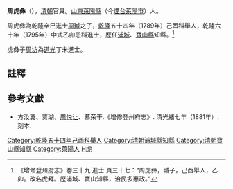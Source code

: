 '''周虎彝'''（{{bd|?||?|}}），[[清朝|清朝]]官員。[[山東|山東]][[萊陽縣|萊陽縣]]（今[[煙台|煙台]][[萊陽市|萊陽市]]）人。

周虎彝為乾隆辛巳進士[[周瑊|周瑊]]之子，[[乾隆|乾隆]]五十四年（1789年）己酉科舉人，乾隆六十年（1795年）中式乙卯恩科進士，歷任[[浦城|浦城]]、[[寶山區_(上海市)|寶山縣]]知縣。<ref>《增修登州府志》卷三十九 進士 頁三十七：“周虎彝，瑊子，己酉舉人，乙卯。改名虎拜。歷浦城、寶山知縣，治民多惠政。”</ref>

虎彝子[[周坊|周坊]]為[[道光|道光]]丁未進士。

==註釋==
{{reflist}}

==參考文獻==
*方汝翼、贾瑚、[[周悦让|周悦让]]、慕荣干.《增修登州府志》. 清光緒七年（1881年）. 刻本.

{{清朝人物小作品}}
{{乾隆六十年乙卯恩科殿試金榜}}
{{DEFAULTSORT:Zhou周}}
[[Category:乾隆五十四年己酉科舉人|Category:乾隆五十四年己酉科舉人]]
[[Category:清朝浦城縣知縣|Category:清朝浦城縣知縣]]
[[Category:清朝寶山縣知縣|Category:清朝寶山縣知縣]]
[[Category:萊陽人|Category:萊陽人]]
[[Category:周姓|H虎]]